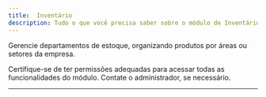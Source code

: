 ```yaml
---
title:  Inventário
description: Tudo o que você precisa saber sobre o módulo de Inventário do Syspro ERP.
---
```



  Gerencie departamentos de estoque, organizando produtos por áreas ou setores da empresa.

<Callout type="info" title="Dica">
  Certifique-se de ter permissões adequadas para acessar todas as funcionalidades do módulo. Contate o administrador, se necessário.
</Callout>

---

<SuporteSection modulo="Inventário" />


